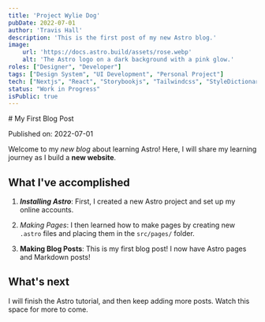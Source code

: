 ```yaml
---
title: 'Project Wylie Dog'
pubDate: 2022-07-01
author: 'Travis Hall'
description: 'This is the first post of my new Astro blog.'
image:
    url: 'https://docs.astro.build/assets/rose.webp'
    alt: 'The Astro logo on a dark background with a pink glow.'
roles: ["Designer", "Developer"]
tags: ["Design System", "UI Development", "Personal Project"]
tech: ["Nextjs", "React", "Storybookjs", "Tailwindcss", "StyleDictionary", "Figma"]
status: "Work in Progress"
isPublic: true
---
```


<div class="text-teal-950 dark:text-white">
# My First Blog Post

Published on: 2022-07-01

Welcome to my _new blog_ about learning Astro! Here, I will share my learning journey as I build a **new website**.

## What I've accomplished

1. ***Installing Astro***: First, I created a new Astro project and set up my online accounts.

2. *Making Pages*: I then learned how to make pages by creating new `.astro` files and placing them in the `src/pages/` folder.

3. **Making Blog Posts**: This is my first blog post! I now have Astro pages and Markdown posts!

## What's next

I will finish the Astro tutorial, and then keep adding more posts. Watch this space for more to come.

</div>